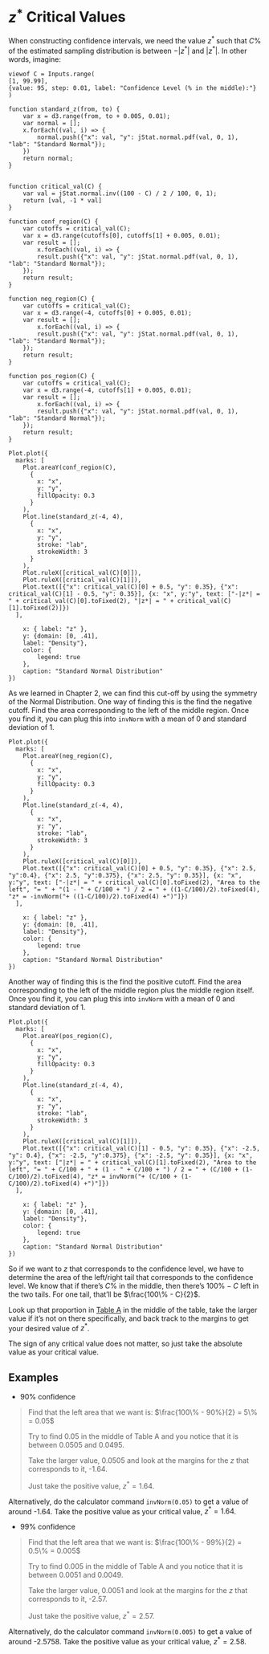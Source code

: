 # $z^\ast$ Critical Values

When constructing confidence intervals, we need the value $z^\ast$ such that $C$% of the estimated sampling distribution is between $-|z^\ast|$ and $|z^\ast|$. In other words, imagine:

```ojs

viewof C = Inputs.range(
[1, 99.99],
{value: 95, step: 0.01, label: "Confidence Level (% in the middle):"}
)

function standard_z(from, to) {
    var x = d3.range(from, to + 0.005, 0.01);
    var normal = [];
    x.forEach((val, i) => {
        normal.push({"x": val, "y": jStat.normal.pdf(val, 0, 1), "lab": "Standard Normal"});
    })
    return normal;
}


function critical_val(C) {
    var val = jStat.normal.inv((100 - C) / 2 / 100, 0, 1);
    return [val, -1 * val]
}

function conf_region(C) {
    var cutoffs = critical_val(C);
    var x = d3.range(cutoffs[0], cutoffs[1] + 0.005, 0.01);
    var result = [];
        x.forEach((val, i) => {
        result.push({"x": val, "y": jStat.normal.pdf(val, 0, 1), "lab": "Standard Normal"});
    });
    return result;
}

function neg_region(C) {
    var cutoffs = critical_val(C);
    var x = d3.range(-4, cutoffs[0] + 0.005, 0.01);
    var result = [];
        x.forEach((val, i) => {
        result.push({"x": val, "y": jStat.normal.pdf(val, 0, 1), "lab": "Standard Normal"});
    });
    return result;
}

function pos_region(C) {
    var cutoffs = critical_val(C);
    var x = d3.range(-4, cutoffs[1] + 0.005, 0.01);
    var result = [];
        x.forEach((val, i) => {
        result.push({"x": val, "y": jStat.normal.pdf(val, 0, 1), "lab": "Standard Normal"});
    });
    return result;
}

Plot.plot({
  marks: [
    Plot.areaY(conf_region(C),
      {
        x: "x", 
        y: "y",
        fillOpacity: 0.3
      }
    ),
    Plot.line(standard_z(-4, 4),
      {
        x: "x", 
        y: "y",
        stroke: "lab",
        strokeWidth: 3
      }
    ),
    Plot.ruleX([critical_val(C)[0]]),
    Plot.ruleX([critical_val(C)[1]]),
    Plot.text([{"x": critical_val(C)[0] + 0.5, "y": 0.35}, {"x": critical_val(C)[1] - 0.5, "y": 0.35}], {x: "x", y:"y", text: ["-|z*| = " + critical_val(C)[0].toFixed(2), "|z*| = " + critical_val(C)[1].toFixed(2)]})
  ],
    
    x: { label: "z" },
    y: {domain: [0, .41],
    label: "Density"},
    color: {
        legend: true
    },
    caption: "Standard Normal Distribution"
})
```

As we learned in Chapter 2, we can find this cut-off by using the symmetry of the Normal Distribution. One way of finding this is the find the negative cutoff. Find the area corresponding to the left of the middle region. Once you find it, you can plug this into `invNorm` with a mean of 0 and standard deviation of 1.

```ojs
Plot.plot({
  marks: [
    Plot.areaY(neg_region(C),
      {
        x: "x", 
        y: "y",
        fillOpacity: 0.3
      }
    ),
    Plot.line(standard_z(-4, 4),
      {
        x: "x", 
        y: "y",
        stroke: "lab",
        strokeWidth: 3
      }
    ),
    Plot.ruleX([critical_val(C)[0]]),
    Plot.text([{"x": critical_val(C)[0] + 0.5, "y": 0.35}, {"x": 2.5, "y":0.4}, {"x": 2.5, "y":0.375}, {"x": 2.5, "y": 0.35}], {x: "x", y:"y", text: ["-|z*| = " + critical_val(C)[0].toFixed(2), "Area to the left", "= " + "(1 - " + C/100 + ") / 2 = " + ((1-C/100)/2).toFixed(4), "z* = -invNorm("+ ((1-C/100)/2).toFixed(4) +")"]})
  ],
    
    x: { label: "z" },
    y: {domain: [0, .41],
    label: "Density"},
    color: {
        legend: true
    },
    caption: "Standard Normal Distribution"
})
```

Another way of finding this is the find the positive cutoff. Find the area corresponding to the left of the middle region plus the middle region itself. Once you find it, you can plug this into `invNorm` with a mean of 0 and standard deviation of 1.

```ojs
Plot.plot({
  marks: [
    Plot.areaY(pos_region(C),
      {
        x: "x", 
        y: "y",
        fillOpacity: 0.3
      }
    ),
    Plot.line(standard_z(-4, 4),
      {
        x: "x", 
        y: "y",
        stroke: "lab",
        strokeWidth: 3
      }
    ),
    Plot.ruleX([critical_val(C)[1]]),
    Plot.text([{"x": critical_val(C)[1] - 0.5, "y": 0.35}, {"x": -2.5, "y": 0.4}, {"x": -2.5, "y":0.375}, {"x": -2.5, "y": 0.35}], {x: "x", y:"y", text: ["|z*| = " + critical_val(C)[1].toFixed(2), "Area to the left", "= " + C/100 + " + (1 - " + C/100 + ") / 2 = " + (C/100 + (1-C/100)/2).toFixed(4), "z* = invNorm("+ (C/100 + (1-C/100)/2).toFixed(4) +")"]})
  ],
    
    x: { label: "z" },
    y: {domain: [0, .41],
    label: "Density"},
    color: {
        legend: true
    },
    caption: "Standard Normal Distribution"
})

```

<!-- ```{r Conf level on normal dist, warning = FALSE}
library(ggplot2)

ggplot() + xlim(-4,4) +
    geom_polygon(aes(x = c(-2, seq(-2,2,0.01), 2), 
                     y = c(0, dnorm(seq(-2, 2, 0.01)), 0)), 
                 alpha = 0.5) +
    stat_function(fun = dnorm, size = 1.2, n = 1000) + theme_void() +
    annotate("segment", x = -2, xend = -2, y = -.01, yend = .01, size = 1.1) + 
    annotate("text", x = -2, y = -.025, label = expression(paste('-|', z^'*', '|'))) +
    annotate("segment", x = 2, xend = 2, y = -.01, yend = .01, size = 1.1) + 
    annotate("text", x = 2, y = -.025, label = expression(paste('|', z^'*', '|'))) +
    annotate("segment", x = -2.5, y = .2, xend = -1.5, yend = .05, arrow = arrow(), size = 1.1) +
    annotate("text", x = -2.5, y = 0.225, label =  "Confidence Level C")
``` -->

So if we want to $z$ that corresponds to the confidence level, we have to determine the area of the left/right tail that corresponds to the confidence level. We know that if there's $C$% in the middle, then there's $100\% - C$ left in the two tails. For one tail, that'll be $\frac{100\% - C}{2}$.

Look up that proportion in [Table A](#table-a) in the middle of the table, take the larger value if it's not on there specifically, and back track to the margins to get your desired value of $z^\ast$.

The sign of any critical value does not matter, so just take the absolute value as your critical value.

## Examples

- 90% confidence

> Find that the left area that we want is: $\frac{100\% - 90%}{2} = 5\% = 0.05$
>  
> Try to find 0.05 in the middle of Table A and you notice that it is between 0.0505 and 0.0495.
> 
> Take the larger value, 0.0505 and look at the margins for the $z$ that corresponds to it, -1.64.
>
> Just take the positive value, $z^\ast = 1.64$.

Alternatively, do the calculator command `invNorm(0.05)` to get a value of around -1.64. Take the positive value as your critical value, $z^\ast = 1.64$.
    
- 99% confidence

> Find that the left area that we want is: $\frac{100\% - 99%}{2} = 0.5\% = 0.005$
> 
> Try to find 0.005 in the middle of Table A and you notice that it is between 0.0051 and 0.0049.
> 
> Take the larger value, 0.0051 and look at the margins for the $z$ that corresponds to it, -2.57.
> 
> Just take the positive value, $z^\ast = 2.57$.

Alternatively, do the calculator command `invNorm(0.005)` to get a value of around -2.5758. Take the positive value as your critical value, $z^\ast = 2.58$.